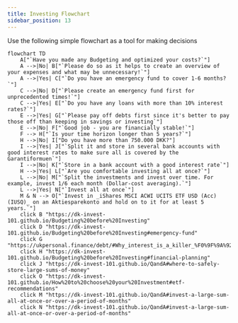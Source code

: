 ```yaml
---
title: Investing Flowchart
sidebar_position: 13
---
```


Use the following simple flowchart as a tool for making decisions
<br/>
```mermaid
flowchart TD
    A["`Have you made any Budgeting and optimized your costs?`"]
    A -->|No| B["`Please do so as it helps to create an overview of your expenses and what may be unnecessary!`"]
    A -->|Yes| C["`Do you have an emergency fund to cover 1-6 months?`"]
    C -->|No| D["`Please create an emergency fund first for unprecedented times!`"]
    C -->|Yes| E["`Do you have any loans with more than 10% interest rates?`"]
    E -->|Yes| G["`Please pay off debts first since it's better to pay those off than keeping in savings or investing`"]
    E -->|No| F["`Good job - you are financially stable!`"]
    F --> H["`Is your time horizon longer than 5 years?`"]
    H -->|No| I["Do you have more than 750.000 DKK?"]
    I -->|Yes| J["`Split it and store in several bank accounts with good interest rates to make sure all is covered by the Garantiformuen`"]
    I -->|No| K["`Store in a bank account with a good interest rate`"]
    H -->|Yes| L["`Are you comfortable investing all at once?`"]
    L -->|No| M["`Split the investments and invest over time. For example, invest 1/6 each month (Dollar-cost averaging).`"]
    L -->|Yes| N["`Invest all at once`"]
    M & N --> O["`Invest in _iShares MSCI ACWI UCITS ETF USD (Acc) (IUSQ)_ on an Aktiesparekonto and hold on to it for at least 5 years.`"]
    click B "https://dk-invest-101.github.io/Budgeting%20before%20Investing"
    click D "https://dk-invest-101.github.io/Budgeting%20before%20Investing#emergency-fund"
    click G "https://ukpersonal.finance/debt/#Why_interest_is_a_killer_%F0%9F%9A%92"
    click H "https://dk-invest-101.github.io/Budgeting%20before%20Investing#financial-planning"
    click J "https://dk-invest-101.github.io/QandA#where-to-safely-store-large-sums-of-money"
    click O "https://dk-invest-101.github.io/How%20to%20choose%20your%20Investment#etf-recommendations"
    click M "https://dk-invest-101.github.io/QandA#invest-a-large-sum-all-at-once-or-over-a-period-of-months"
    click N "https://dk-invest-101.github.io/QandA#invest-a-large-sum-all-at-once-or-over-a-period-of-months"
```
